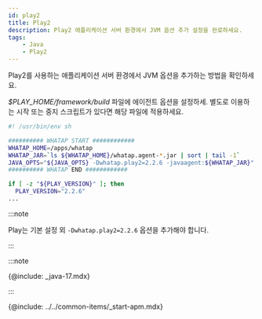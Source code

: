 ```yaml
---
id: play2
title: Play2
description: Play2 애플리케이션 서버 환경에서 JVM 옵션 추가 설정을 완료하세요.
tags:
    - Java
    - Play2
---
```


Play2를 사용하는 애플리케이션 서버 환경에서 JVM 옵션을 추가하는 방법을 확인하세요. 

*$PLAY_HOME/framework/build* 파일에 에이전트 옵션을 설정하세. 별도로 이용하는 시작 또는 중지 스크립트가 있다면 해당 파일에 적용하세요.

```bash title=$PLAY_HOME/framework/build {6} showLineNumbers
#! /usr/bin/env sh

########## WHATAP START ############
WHATAP_HOME=/apps/whatap
WHATAP_JAR=`ls ${WHATAP_HOME}/whatap.agent-*.jar | sort | tail -1`
JAVA_OPTS="${JAVA_OPTS} -Dwhatap.play2=2.2.6 -javaagent:${WHATAP_JAR}"
########## WHATAP END ############

if [ -z "${PLAY_VERSION}" ]; then
  PLAY_VERSION="2.2.6"
...
```

:::note

Play는 기본 설정 외 `-Dwhatap.play2=2.2.6` 옵션을 추가해야 합니다.

:::

:::note

{@include: _java-17.mdx}

:::

{@include: ../../common-items/_start-apm.mdx}  